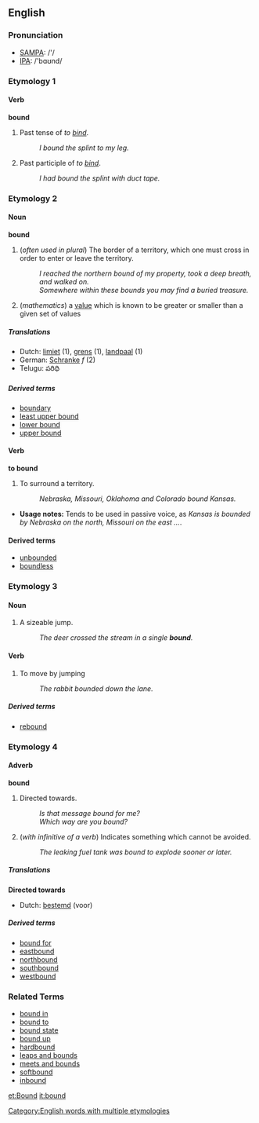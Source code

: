 ==English==

{{rank|expression|Duke|battle|736|bound|York|impossible|greatest}}

=== Pronunciation ===
*[[w:SAMPA|SAMPA]]: /'/
*[[w:IPA|IPA]]: /'bɑʊnd/

===Etymology 1===
====Verb====
'''bound'''
# Past tense of ''to [[bind]]''.
#: ''I bound the splint to my leg.''
# Past participle of ''to [[bind]]''.
#: ''I had bound the splint with duct tape.''

===Etymology 2===
====Noun====
'''bound'''
# (''often used in plural'') The border of a territory, which one must cross in order to enter or leave the territory.
#: ''I reached the northern bound of my property, took a deep breath, and walked on.''
#: ''Somewhere within these bounds you may find a buried treasure.''
#(''mathematics'') a [[value]] which is known to be greater or smaller than a given set of values
=====Translations=====
*Dutch: [[limiet]] (1), [[grens]] (1), [[landpaal]] (1)
*German: [[Schranke]] ''f'' (2)
*Telugu: పరిధి

=====Derived terms=====
*[[boundary]]
*[[least upper bound]]
*[[lower bound]]
*[[upper bound]]

====Verb====
'''to bound'''
# To surround a territory.
#: ''Nebraska, Missouri, Oklahoma and Colorado bound Kansas.''
*'''Usage notes:''' Tends to be used in passive voice, as ''Kansas is bounded by Nebraska on the north, Missouri on the east ...''.

====Derived terms====
*[[unbounded]]
*[[boundless]]

===Etymology 3===
====Noun====
{{sb|bound|bounds}}
# A sizeable jump.
#: ''The deer crossed the stream in a single '''bound'''.''

====Verb====
{{en-conj-reg|bound|bounds|bounded|bounding}}
# To move by jumping
#: ''The rabbit bounded down the lane.''
=====Derived terms=====
*[[rebound]]

===Etymology 4===
====Adverb====
'''bound'''
# Directed towards.
#: ''Is that message bound for me?''
#: ''Which way are you bound?''
# (''with infinitive of a verb'') Indicates something which cannot be avoided.
#: ''The leaking fuel tank was bound to explode sooner or later.''

===== Translations =====
'''Directed towards'''
*Dutch: [[bestemd]] (voor)

=====Derived terms=====
*[[bound for]]
*[[eastbound]]
*[[northbound]]
*[[southbound]]
*[[westbound]]

===Related Terms===
<!--These need to be put under the according etymologies-->
*[[bound in]]
*[[bound to]]
*[[bound state]]
*[[bound up]]
*[[hardbound]]
*[[leaps and bounds]]
*[[meets and bounds]]
*[[softbound]]
*[[inbound]]


[[Category:English words with multiple etymologies]]

[[et:Bound]]
[[it:bound]]